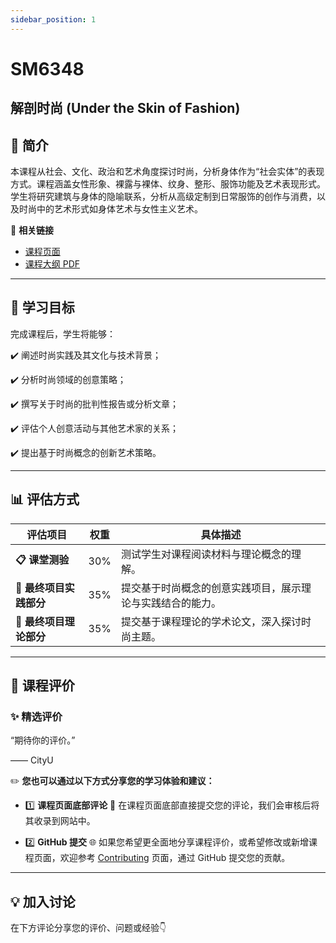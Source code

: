 ```yaml
---
sidebar_position: 1
---
```


# SM6348
## 解剖时尚 (Under the Skin of Fashion)

## **📘 简介**
本课程从社会、文化、政治和艺术角度探讨时尚，分析身体作为“社会实体”的表现方式。课程涵盖女性形象、裸露与裸体、纹身、整形、服饰功能及艺术表现形式。学生将研究建筑与身体的隐喻联系，分析从高级定制到日常服饰的创作与消费，以及时尚中的艺术形式如身体艺术与女性主义艺术。

🔗 **相关链接**
- [课程页面](https://www.cityu.edu.hk/catalogue/pg/202425/course/SM6348.htm)
- [课程大纲 PDF](https://www.cityu.edu.hk/catalogue/pg/202425/course/SM6348.pdf)

---

## **🎯 学习目标**

完成课程后，学生将能够：

✔️ 阐述时尚实践及其文化与技术背景；

✔️ 分析时尚领域的创意策略；

✔️ 撰写关于时尚的批判性报告或分析文章；

✔️ 评估个人创意活动与其他艺术家的关系；

✔️ 提出基于时尚概念的创新艺术策略。

---

## **📊 评估方式**

| **评估项目**             | **权重** | **具体描述**                                                                                       |
|-------------------------|---------|---------------------------------------------------------------------------------------------------|
| **📋 课堂测验**          | 30%     | 测试学生对课程阅读材料与理论概念的理解。                                                              |
| **📂 最终项目实践部分**   | 35%     | 提交基于时尚概念的创意实践项目，展示理论与实践结合的能力。                                                |
| **📂 最终项目理论部分**   | 35%     | 提交基于课程理论的学术论文，深入探讨时尚主题。                                                         |

---

## **💬 课程评价**

### ✨ **精选评价**
<div className={commentStyles.commentBox}>
    <p className={commentStyles.commentText}>
        “期待你的评价。”
    </p>
    <p className={commentStyles.commentAuthor}>—— CityU</p>
</div>

✏️ **您也可以通过以下方式分享您的学习体验和建议：**

- 1️⃣ **课程页面底部评论**
💬 在课程页面底部直接提交您的评论，我们会审核后将其收录到网站中。

- 2️⃣ **GitHub 提交**
🌐 如果您希望更全面地分享课程评价，或希望修改或新增课程页面，欢迎参考 [Contributing](https://penjc.github.io/cityU-navigator/contributing) 页面，通过 GitHub 提交您的贡献。

---

## **💡 加入讨论**

在下方评论分享您的评价、问题或经验👇
<Utterances />
